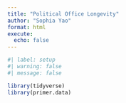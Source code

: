 ```yaml
---
title: "Political Office Longevity"
author: "Sophia Yao"
format: html
execute: 
  echo: false
---
```


```r
#| label: setup
#| warning: false
#| message: false

library(tidyverse)
library(primer.data)
```
